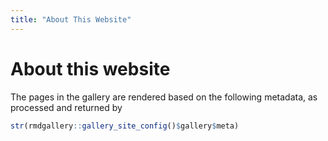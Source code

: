 ```yaml
---
title: "About This Website"
---
```


<h1>About this website</h1>

The pages in the gallery are rendered based on the following metadata, as processed and returned by
```r
str(rmdgallery::gallery_site_config()$gallery$meta)
```
